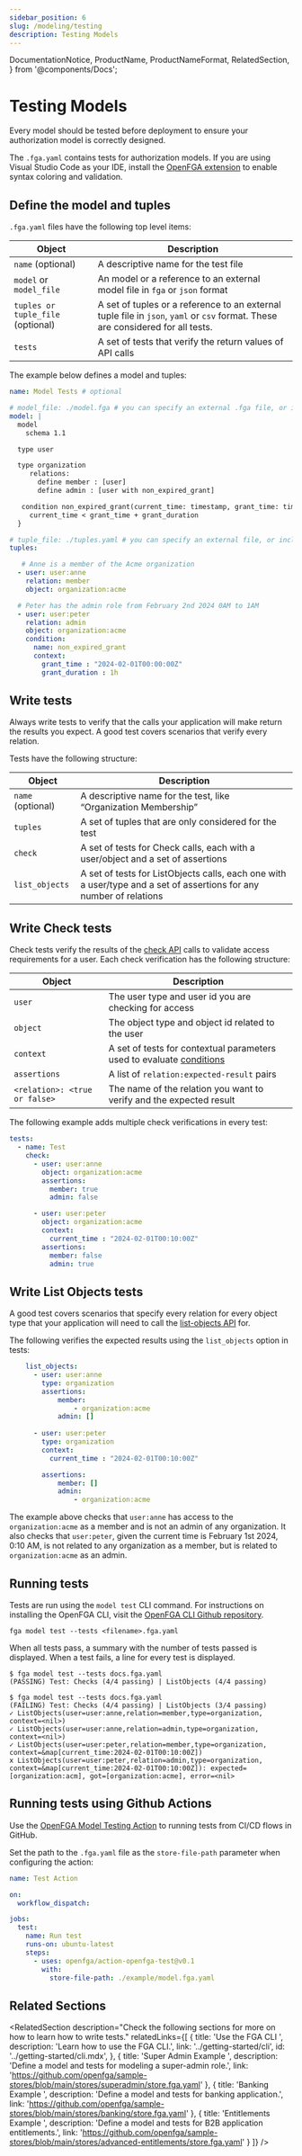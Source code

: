 ```yaml
---
sidebar_position: 6
slug: /modeling/testing
description: Testing Models
---
```


  DocumentationNotice,
  ProductName,
  ProductNameFormat,
  RelatedSection,
} from '@components/Docs';

# Testing Models

<DocumentationNotice />

Every <ProductName format={ProductNameFormat.ShortForm}/> model should be tested before deployment to ensure your authorization model is correctly designed.

The `.fga.yaml` contains tests for <ProductName format={ProductNameFormat.ShortForm}/> authorization models. If you are using Visual Studio Code as your IDE, install the [OpenFGA extension](https://marketplace.visualstudio.com/items?itemName=openfga.openfga-vscode) to enable syntax coloring and validation.

## Define the model and tuples

`.fga.yaml` files have the following top level items:

| Object  | Description |
| -------- | -------- | 
| `name` (optional)   | A descriptive name for the test file   | 
| `model` or `model_file`   | An <ProductName format={ProductNameFormat.ShortForm}/> model or a reference to an external model file in `fga` or `json` format  | 
|`tuples or tuple_file` (optional) | A set of tuples or a reference to an external tuple file in `json`, `yaml` or `csv` format. These are considered for all tests. |
|`tests` | A set of tests that verify the return values of <ProductName format={ProductNameFormat.ShortForm}/> API calls |

The example below defines a model and tuples:

```yaml
name: Model Tests # optional

# model_file: ./model.fga # you can specify an external .fga file, or include it inline
model: |
  model
    schema 1.1

  type user

  type organization
     relations:
       define member : [user]
       define admin : [user with non_expired_grant]

   condition non_expired_grant(current_time: timestamp, grant_time: timestamp, grant_duration: duration) {
     current_time < grant_time + grant_duration
  }

# tuple_file: ./tuples.yaml # you can specify an external file, or include it inline
tuples: 

   # Anne is a member of the Acme organization
  - user: user:anne
    relation: member
    object: organization:acme

  # Peter has the admin role from February 2nd 2024 0AM to 1AM
  - user: user:peter
    relation: admin
    object: organization:acme
    condition: 
      name: non_expired_grant
      context: 
        grant_time : "2024-02-01T00:00:00Z"
        grant_duration : 1h

```
## Write tests

Always write tests to verify that the calls your application will make return the results you expect. A good test covers scenarios that verify every relation.

Tests have the following structure:

| Object  | Description |
| -------- | -------- | 
|`name` (optional) | A descriptive name for the test, like “Organization Membership”  | 
|`tuples` | A set of tuples that are only considered for the test | 
|`check` | A set of tests for Check calls, each with a user/object and a set of assertions |
|`list_objects` | A set of tests for ListObjects calls, each one with a user/type and a set of assertions for any number of relations|

## Write Check tests

Check tests verify the results of the [check API](../getting-started/perform-check.mdx) calls to validate access requirements for a user. Each check verification has the following structure:

| Object  | Description |
| -------- | -------- | 
|`user` | The user type and user id you are checking for access | 
|`object` | The object type and object id related to the user | 
|`context` | A set of tests for contextual parameters used to evaluate [conditions](./conditions.mdx)|
|`assertions` | A list of `relation:expected-result` pairs |
|`<relation>: <true or false>` | The name of the relation you want to verify and the expected result |

The following example adds multiple check verifications in every test:

```yaml
tests:
  - name: Test
    check:
      - user: user:anne
        object: organization:acme
        assertions:
          member: true
          admin: false

      - user: user:peter
        object: organization:acme
        context: 
          current_time : "2024-02-01T00:10:00Z"
        assertions:
          member: false
          admin: true
```

## Write List Objects tests

A good test covers scenarios that specify every relation for every object type that your application will need to call the [list-objects API](../getting-started/perform-list-objects.mdx) for.

The following verifies the expected results using the `list_objects` option in <ProductName format={ProductNameFormat.ShortForm}/> tests:

```yaml
    list_objects:
      - user: user:anne
        type: organization
        assertions:
            member: 
                - organization:acme
            admin: []
              
      - user: user:peter
        type: organization
        context: 
          current_time : "2024-02-01T00:10:00Z"

        assertions:
            member: []
            admin: 
                - organization:acme

```
The example above checks that `user:anne` has access to the `organization:acme` as a member and is not an admin of any organization. It also checks that `user:peter`, given the current time is February 1st 2024, 0:10 AM, is not related to any organization as a member, but is related to `organization:acme` as an admin.

## Running tests

Tests are run using the `model test` CLI command. For instructions on installing the OpenFGA CLI, visit the [OpenFGA CLI Github repository](https://github.com/openfga/cli).

```shell
fga model test --tests <filename>.fga.yaml
```

When all tests pass, a summary with the number of tests passed is displayed. When a test fails, a line for every test is displayed.

```shell
$ fga model test --tests docs.fga.yaml
(PASSING) Test: Checks (4/4 passing) | ListObjects (4/4 passing)

$ fga model test --tests docs.fga.yaml
(FAILING) Test: Checks (4/4 passing) | ListObjects (3/4 passing)
✓ ListObjects(user=user:anne,relation=member,type=organization, context=<nil>)
✓ ListObjects(user=user:anne,relation=admin,type=organization, context=<nil>)
✓ ListObjects(user=user:peter,relation=member,type=organization, context=&map[current_time:2024-02-01T00:10:00Z])
ⅹ ListObjects(user=user:peter,relation=admin,type=organization, context=&map[current_time:2024-02-01T00:10:00Z]): expected=[organization:acm], got=[organization:acme], error=<nil>
```

## Running tests using Github Actions

Use the [OpenFGA Model Testing Action](https://github.com/marketplace/actions/openfga-model-testing-action) to running tests from CI/CD flows in GitHub.

Set the path to the `.fga.yaml` file as the `store-file-path` parameter when configuring the action:

```yaml
name: Test Action

on:
  workflow_dispatch:

jobs:
  test:
    name: Run test
    runs-on: ubuntu-latest
    steps:
      - uses: openfga/action-openfga-test@v0.1
        with:
          store-file-path: ./example/model.fga.yaml

```

## Related Sections

<RelatedSection
  description="Check the following sections for more on how to learn how to write tests."
  relatedLinks={[
    {
      title: 'Use the FGA CLI ',
      description: 'Learn how to use the FGA CLI.',
      link: '../getting-started/cli',
      id:  '../getting-started/cli.mdx',
    },
    {
      title: 'Super Admin Example ',
      description: 'Define a model and tests for modeling a super-admin role.',
      link: 'https://github.com/openfga/sample-stores/blob/main/stores/superadmin/store.fga.yaml'
    }, 
    {
      title: 'Banking Example ',
      description: 'Define a model and tests for banking application.',
      link: 'https://github.com/openfga/sample-stores/blob/main/stores/banking/store.fga.yaml'
    },
    {
      title: 'Entitlements Example ',
      description: 'Define a model and tests for B2B application entitlements.',
      link: 'https://github.com/openfga/sample-stores/blob/main/stores/advanced-entitlements/store.fga.yaml'
    }
  ]}
/>
